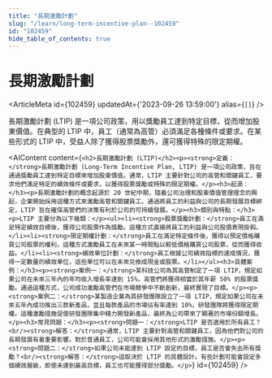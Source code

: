 ```yaml
---
title: "長期激勵計劃"
slug: "/learn/long-term-incentive-plan--102459"
id: "102459"
hide_table_of_contents: true
---
```



# 長期激勵計劃

<ArticleMeta id={102459} updatedAt={'2023-09-26 13:59:00'} alias={`[]`} />
<div className='border-solid border-b border-t-0 my-4 border-[var(--ifm-color-gray-300)]' />

長期激勵計劃 (LTIP) 是一項公司政策，用以獎勵員工達到特定目標，從而增加股東價值。在典型的 LTIP 中，員工（通常為高管）必須滿足各種條件或要求。在某些形式的 LTIP 中，受益人除了獲得股票獎勵外，還可獲得特殊的限定期權。

<AIContent content={`<h2>長期激勵計劃 (LTIP)</h2><p><strong>定義：</strong>長期激勵計劃 (Long-Term Incentive Plan, LTIP) 是一項公司政策，旨在通過獎勵員工達到特定目標來增加股東價值。通常，LTIP 主要針對公司的高管和關鍵員工，要求他們滿足特定的績效條件或要求，以獲得股票獎勵或特殊的限定期權。</p><h3>起源：</h3><p>長期激勵計劃的概念起源於 20 世紀中期，隨着公司治理和股東價值管理理念的興起，企業開始採用這種方式來激勵高管和關鍵員工。通過將員工的利益與公司的長期發展目標綁定，LTIP 旨在確保高管們的決策有利於公司的可持續發展。</p><h3>類別與特點：</h3><p>LTIP 主要分為以下幾類：</p><ul><li><strong>股票獎勵計劃：</strong>員工在滿足特定績效目標後，獲得公司股票作為獎勵。這種方式直接將員工的利益與公司股價表現掛鈎。</li><li><strong>限定期權計劃：</strong>員工在滿足特定條件後，獲得以預定價格購買公司股票的權利。這種方式激勵員工在未來某一時間點以較低價格購買公司股票，從而獲得收益。</li><li><strong>績效單位計劃：</strong>員工根據公司績效指標的達成情況，獲得一定數量的績效單位，這些單位可以在未來兑換成現金或股票。</li></ul><h3>具體案例：</h3><p><strong>案例一：</strong>某科技公司為其高管制定了一項 LTIP，規定如果公司在未來三年內的年均收入增長率達到 15%，高管們將獲得相當於其年薪 50% 的股票獎勵。通過這種方式，公司成功激勵高管們在市場競爭中不斷創新，最終實現了目標。</p><p><strong>案例二：</strong>某製造企業為其研發團隊設立了一項 LTIP，規定如果公司在未來五年內成功推出三款新產品，並且每款產品的市場佔有率達到 10%，研發團隊將獲得限定期權。這種激勵措施促使研發團隊集中精力開發新產品，最終為公司帶來了顯著的市場份額增長。</p><h3>常見問題：</h3><p><strong>問題一：</strong>LTIP 是否適用於所有員工？<br/><strong>解答：</strong>通常，LTIP 主要針對高管和關鍵員工，因為他們對公司的長期發展有着重要影響。對於普通員工，公司可能會採用其他形式的激勵措施。</p><p><strong>問題二：</strong>如果公司未能達到 LTIP 設定的目標，員工是否會失去所有獎勵？<br/><strong>解答：</strong>這取決於 LTIP 的具體設計。有些計劃可能會設定多個績效層級，即使未達到最高目標，員工也可能獲得部分獎勵。</p>`} id={102459} />

